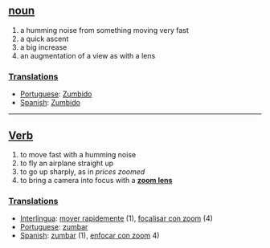 == [[noun]] ==
# a humming noise from something moving very fast
# a quick ascent
# a big increase
# an augmentation of a view as with a lens

=== [[Translations]] === 
* [[Portuguese]]: [[Zumbido]] 
* [[Spanish]]: [[Zumbido]] 

----

== [[Verb]] == 
# to move fast with a humming noise
# to fly an airplane straight up
# to go up sharply, as in ''prices zoomed''
# to bring a camera into focus with a '''[[zoom lens]]'''

=== [[Translations]] === 
* [[Interlingua]]: [[mover rapidemente]] (1), [[focalisar con zoom]] (4) 
* [[Portuguese]]: [[zumbar]] 
* [[Spanish]]: [[zumbar]] (1), [[enfocar con zoom]] 4)